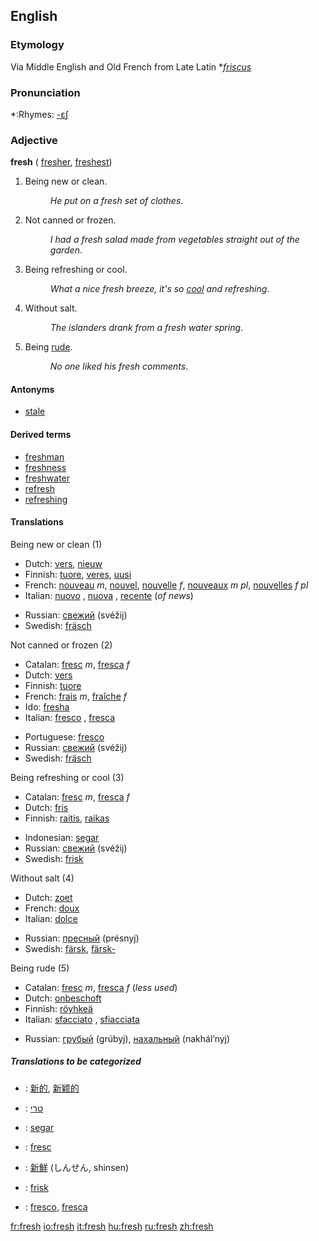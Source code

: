 ==English==

{{rank|walk|places|simple|710|fresh|noble|appearance|period}}
===Etymology===
Via Middle English and Old French from Late Latin *''[[friscus]]''

===Pronunciation===
*:Rhymes: [[Rhymes:English:-ɛʃ|-ɛʃ]]

===Adjective===
'''fresh''' ({{compare}} [[fresher]], {{super}} [[freshest]])

#Being new or clean.
#:''He put on a fresh set of clothes''. 
#Not canned or frozen.
#:''I had a fresh salad made from vegetables straight out of the garden''.
#Being refreshing or cool.
#:''What a nice fresh breeze, it's so [[cool]] and refreshing''.
#Without salt.
#:''The islanders drank from a fresh water spring''.
#Being [[rude]].
#:''No one liked his fresh comments''.

====Antonyms====
*[[stale]]

====Derived terms====
*[[freshman]]
*[[freshness]]
*[[freshwater]]
*[[refresh]]
*[[refreshing]]

====Translations====
;Being new or clean (1)
{{top}}
*Dutch: [[vers]], [[nieuw]]
*Finnish: [[tuore]], [[veres]], [[uusi]]
*French: [[nouveau]] ''m'', [[nouvel]], [[nouvelle]] ''f'', [[nouveaux]] ''m pl'', [[nouvelles]] ''f pl''
*Italian: [[nuovo]] {{m}}, [[nuova]] {{f}}, [[recente]] (''of news'')
{{mid}}
*Russian: [[свежий]] (svéžij)
*Swedish: [[fräsch]]
{{bottom}}

;Not canned or frozen (2)
{{top}}
*Catalan: [[fresc]] ''m'', [[fresca]] ''f''
*Dutch: [[vers]]
*Finnish: [[tuore]]
*French: [[frais]] ''m'', [[fraîche]] ''f''
*Ido: [[fresha]]
*Italian: [[fresco]] {{m}}, [[fresca]] {{f}}
{{mid}}
*Portuguese: [[fresco]]
*Russian: [[свежий]] (svéžij)
*Swedish: [[fräsch]]
{{bottom}}

;Being refreshing or cool (3)
{{top}}
*Catalan: [[fresc]] ''m'', [[fresca]] ''f''
*Dutch: [[fris]]
*Finnish: [[raitis]], [[raikas]]
{{mid}}
*Indonesian: [[segar]]
*Russian: [[свежий]] (svéžij)
*Swedish: [[frisk]]
{{bottom}}

;Without salt (4)
{{top}}
*Dutch: [[zoet]]
*French: [[doux]]
*Italian: [[dolce]]
{{mid}}
*Russian: [[пресный]] (présnyj)
*Swedish: [[färsk]], [[färsk-]]
{{bottom}}

;Being rude (5)
{{top}}
*Catalan: [[fresc]] ''m'', [[fresca]] ''f'' (''less used'')
*Dutch: [[onbeschoft]]
*Finnish: [[röyhkeä]]
*Italian: [[sfacciato]] {{m}}, [[sfiacciata]] {{f}}
{{mid}}
*Russian: [[грубый]] (grúbyj), [[нахальный]] (nakhál’nyj)
{{bottom}}

=====Translations to be categorized=====
{{checktrans}}

*{{ttbc|Chinese}}: [[新的]], [[新颖的]]
*{{ttbc|Hebrew}}: [[טרי]]
*{{ttbc|Indonesian}}: [[segar]]
*{{ttbc|Interlingua}}: [[fresc]]
*{{ttbc|Japanese}}: [[新鮮]] (しんせん, shinsen)
*{{ttbc|Norwegian}}: [[frisk]]
*{{ttbc|Spanish}}: [[fresco]], [[fresca]]

[[fr:fresh]]
[[io:fresh]]
[[it:fresh]]
[[hu:fresh]]
[[ru:fresh]]
[[zh:fresh]]